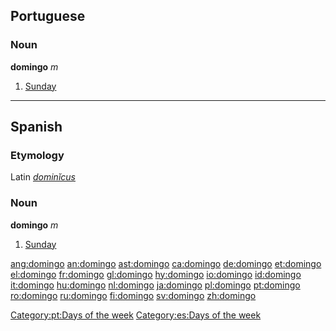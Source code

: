 == Portuguese ==
===Noun===
'''domingo''' ''m''

#[[Sunday]]

[[Category:pt:Days of the week]]

----

==Spanish==
===Etymology===
Latin ''[[dominicus|dominĭcus]]''

===Noun===
'''domingo''' ''m''

#[[Sunday]]

[[Category:es:Days of the week]]

[[ang:domingo]]
[[an:domingo]]
[[ast:domingo]]
[[ca:domingo]]
[[de:domingo]]
[[et:domingo]]
[[el:domingo]]
[[fr:domingo]]
[[gl:domingo]]
[[hy:domingo]]
[[io:domingo]]
[[id:domingo]]
[[it:domingo]]
[[hu:domingo]]
[[nl:domingo]]
[[ja:domingo]]
[[pl:domingo]]
[[pt:domingo]]
[[ro:domingo]]
[[ru:domingo]]
[[fi:domingo]]
[[sv:domingo]]
[[zh:domingo]]